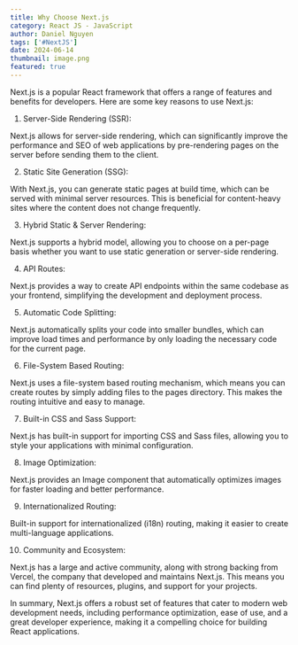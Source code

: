 ```yaml
---
title: Why Choose Next.js
category: React JS - JavaScript
author: Daniel Nguyen
tags: ['#NextJS']
date: 2024-06-14
thumbnail: image.png
featured: true
---
```


Next.js is a popular React framework that offers a range of features and benefits for developers. Here are some key reasons to use Next.js:

1. Server-Side Rendering (SSR):

Next.js allows for server-side rendering, which can significantly improve the performance and SEO of web applications by pre-rendering pages 
on the server before sending them to the client.

2. Static Site Generation (SSG):

With Next.js, you can generate static pages at build time, which can be served with minimal server resources. This is beneficial for content-heavy 
sites where the content does not change frequently.

3. Hybrid Static & Server Rendering:

Next.js supports a hybrid model, allowing you to choose on a per-page basis whether you want to use static generation or server-side rendering.

4. API Routes:

Next.js provides a way to create API endpoints within the same codebase as your frontend, simplifying the development and deployment process.

5. Automatic Code Splitting:

Next.js automatically splits your code into smaller bundles, which can improve load times and performance by only loading the necessary code for the current page.

6. File-System Based Routing:

Next.js uses a file-system based routing mechanism, which means you can create routes by simply adding files to the pages directory. This makes the routing 
intuitive and easy to manage.

7. Built-in CSS and Sass Support:

Next.js has built-in support for importing CSS and Sass files, allowing you to style your applications with minimal configuration.

8. Image Optimization:

Next.js provides an Image component that automatically optimizes images for faster loading and better performance.

9. Internationalized Routing:

Built-in support for internationalized (i18n) routing, making it easier to create multi-language applications.

10. Community and Ecosystem:

Next.js has a large and active community, along with strong backing from Vercel, the company that developed and maintains Next.js. This means you can find plenty of 
resources, plugins, and support for your projects.

In summary, Next.js offers a robust set of features that cater to modern web development needs, including performance optimization, ease of use, and a great developer experience, making it a compelling choice for building React applications.
